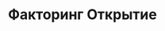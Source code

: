 ---
slug: openfactoring
link: /projects/openfactoring/
category: 'projects'
title: Факторинг Открытие
publicData: Sep 11th 2020
pagesCount: 22
siteLink: https://openfactoring.igromov.digital/
pages: 
        - page:
            - title: Главная
            - image: ../../assets/images/projects/project-0-openfactoring/1.jpg
            
        - page:
            - title: Для Поставщиков
            - image: ../../assets/images/projects/project-0-openfactoring/2.jpg
            
        - page:
            - title: Для Покупателей
            - image: ../../assets/images/projects/project-0-openfactoring/3.jpg
           
        - page:
            - title: О Факторинге
            - image: ../../assets/images/projects/project-0-openfactoring/4.jpg
            
        - page:
            - title: Работа в компании
            - image: ../../assets/images/projects/project-0-openfactoring/5.jpg
            
        - page:
            - title: Документация
            - image: ../../assets/images/projects/project-0-openfactoring/6.jpg
            
        - page:
            - title: Контакты
            - image: ../../assets/images/projects/project-0-openfactoring/7.jpg
            
        - page:
            - title: Список новостей
            - image: ../../assets/images/projects/project-0-openfactoring/1.jpg
            
        - page:
            - title: Новость
            - image: ../../assets/images/projects/project-0-openfactoring/1.jpg
            
        - page:
            - title: Вакансии
            - image: ../../assets/images/projects/project-0-openfactoring/1.jpg
            
        - page:
            - title: Вакансия
            - image: ../../assets/images/projects/project-0-openfactoring/1.jpg
            
        - page:
            - title: Факторинг
            - image: ../../assets/images/projects/project-0-openfactoring/1.jpg
            
        - page:
            - title: Агентский факторинг
            - image: ../../assets/images/projects/project-0-openfactoring/1.jpg
            
        - page:
            - title: Индивидуальные решения
            - image: ../../assets/images/projects/project-0-openfactoring/1.jpg
            
        - page:
            - title: Комплексная программа
            - image: ../../assets/images/projects/project-0-openfactoring/1.jpg
            
        - page:
            - title: Онлайн факторинг
            - image: ../../assets/images/projects/project-0-openfactoring/1.jpg
            
        - page:
            - title: О компании
            - image: ../../assets/images/projects/project-0-openfactoring/1.jpg
            
        - page:
            - title: Факторинг Микс
            - image: ../../assets/images/projects/project-0-openfactoring/1.jpg
            
        - page:
            - title: Факторинг-Классик
            - image: ../../assets/images/projects/project-0-openfactoring/1.jpg
            
        - page:
            - title: Льготный факторинг
            - image: ../../assets/images/projects/project-0-openfactoring/1.jpg
            
        - page:
            - title: Факторинг Лукойл
            - image: ../../assets/images/projects/project-0-openfactoring/1.jpg
            
        - page:
            - title: Факторинг Лендинг
            - image: ../../assets/images/projects/project-0-openfactoring/1.jpg
            
sortIdx: 0
---